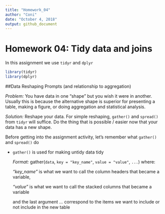 ```yaml
---
title: "Homework_04"
author: "Coni"
date: "October 4, 2018"
output: github_document
---
```


# Homework 04: Tidy data and joins

In this assignment we use `tidyr` and `dplyr`

```r
library(tidyr)
library(dplyr)
```


##Data Reshaping Prompts (and relationship to aggregation)

_Problem:_ You have data in one “shape” but you wish it were in another. Usually this is because the alternative shape is superior for presenting a table, making a figure, or doing aggregation and statistical analysis.

_Solution:_ Reshape your data. For simple reshaping, `gather()` and `spread()` from `tidyr` will suffice. Do the thing that is possible / easier now that your data has a new shape.

Before getting into the assignment activity, let's remember what `gather()` and `spread()` do

- `gather()` is used for making untidy data tidy

  *Format:* gather(`data`, `key = "key_name"`, `value = "value"`, `...`) where:
  
  *"key_name"* is what we want to call the column headers that became a variable, 
  
  *"value"* is what we want to call the stacked columns that became a variable
  
  and the last argument *...* correspond to the items we want to include or not include in the new table

```r

```

